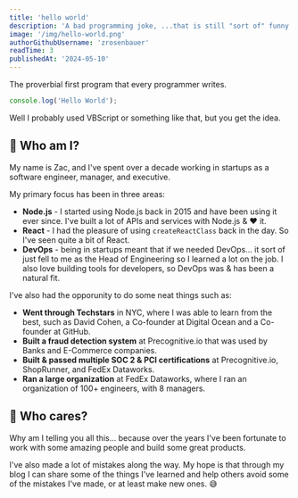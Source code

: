 ```yaml
---
title: 'hello world'
description: 'A bad programming joke, ...that is still "sort of" funny.'
image: '/img/hello-world.png'
authorGithubUsername: 'zrosenbauer'
readTime: 3
publishedAt: '2024-05-10'
---
```


The proverbial first program that every programmer writes.

```javascript
console.log('Hello World');
```

Well I probably used VBScript or something like that, but you get the idea.

## 🤨 Who am I?

My name is Zac, and I've spent over a decade working in startups as a software engineer, manager, and executive.

My primary focus has been in three areas:

- **Node.js** - I started using Node.js back in 2015 and have been using it ever since. I've built a lot of APIs and services with Node.js & :heart: it.
- **React** - I had the pleasure of using `createReactClass` back in the day. So I've seen quite a bit of React.
- **DevOps** - being in startups meant that if we needed DevOps... it sort of just fell to me as the Head of Engineering so I learned a lot on the job. I also love building tools for developers, so DevOps was & has been a natural fit.

I've also had the opporunity to do some neat things such as:

- **Went through Techstars** in NYC, where I was able to learn from the best, such as David Cohen, a Co-founder at Digital Ocean and a Co-founder at GitHub.
- **Built a fraud detection system** at Precognitive.io that was used by Banks and E-Commerce companies.
- **Built & passed multiple SOC 2 & PCI certifications** at Precognitive.io, ShopRunner, and FedEx Dataworks.
- **Ran a large organization** at FedEx Dataworks, where I ran an organization of 100+ engineers, with 8 managers.

## 🤷 Who cares?

Why am I telling you all this... because over the years I've been fortunate to work with some amazing people and build some great products.

I've also made a lot of mistakes along the way. My hope is that through my blog I can share some of the things
I've learned and help others avoid some of the mistakes I've made, or at least make new ones. 😅
